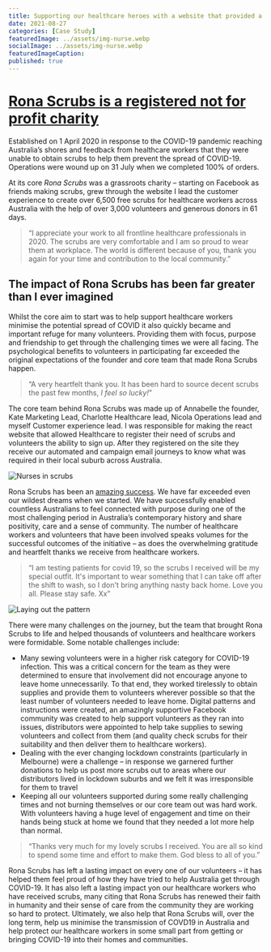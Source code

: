 ```yaml
---
title: Supporting our healthcare heroes with a website that provided a scrubs for healthcare workers across Australia
date: 2021-08-27
categories: [Case Study]
featuredImage: ../assets/img-nurse.webp
socialImage: ../assets/img-nurse.webp
featuredImageCaption: 
published: true
---
```




# [Rona Scrubs is a registered not for profit charity](https://www.acnc.gov.au/charity/864bd8992c17296f9734c335f46cb4e6)


Established on 1 April 2020 in response to the COVID-19 pandemic reaching Australia’s shores and feedback from healthcare workers that they were unable to obtain scrubs to help them prevent the spread of COVID-19. Operations were wound up on 31 July when we completed 100% of orders.

At its core _Rona Scrubs_ was a grassroots charity – starting on Facebook as friends making scrubs, grew through the website I lead the customer experience to create over 6,500 free scrubs for healthcare workers across Australia with the help of over 3,000 volunteers and generous donors in 61 days.

>“I appreciate your work to all frontline healthcare professionals in 2020. The scrubs are very comfortable and I am so proud to wear them at workplace. The world is different because of you, thank you again for your time and contribution to the local community.”

## The impact of Rona Scrubs has been far greater than I ever imagined

Whilst the core aim to start was to help support healthcare workers minimise the potential spread of COVID it also quickly became and important refuge for many volunteers. Providing them with focus, purpose and friendship to get through the challenging times we were all facing. The psychological benefits to volunteers in participating far exceeded the original expectations of the founder and core team that made Rona Scrubs happen.

>“A very heartfelt thank you. It has been hard to source decent scrubs the past few months, _I feel so lucky!_”

The core team behind Rona Scrubs was made up of Annabelle the founder, Kate Marketing Lead, Charlotte Healthcare lead, Nicola Operations lead and myself Customer experience lead. I was responsible for making the react website that allowed Healthcare to register their need of scrubs and volunteers the ability to sign up. After they registered on the site they receive our automated and campaign email journeys to know what was required in their local suburb across Australia.       

![Nurses in scrubs](../assets/img-nurse.webp)

Rona Scrubs has been an [amazing success](https://www.facebook.com/watch/?v=754354945301805). We have far exceeded even our wildest dreams when we started. We have successfully enabled countless Australians to feel connected with purpose during one of the most challenging period in Australia’s contemporary history and share positivity, care and a sense of community. The number of healthcare workers and volunteers that have been involved speaks volumes for the successful outcomes of the initiative – as does the overwhelming gratitude and heartfelt thanks we receive from healthcare workers.

>“I am testing patients for covid 19, so the scrubs I received will be my special outfit. It's important to wear something that I can take off after the shift to wash, so I don't bring anything nasty back home. Love you all. Please stay safe. Xx”

![Laying out the pattern](../assets/img-square.webp)

There were many challenges on the journey, but the team that brought Rona Scrubs to life and helped thousands of volunteers and healthcare workers were formidable. Some notable challenges include:
- Many sewing volunteers were in a higher risk category for COVID-19 infection. This was a critical concern for the team as they were determined to ensure that involvement did not encourage anyone to leave home unnecessarily. To that end, they worked tirelessly to obtain supplies and provide them to volunteers wherever possible so that the least number of volunteers needed to leave home. Digital patterns and instructions were created, an amazingly supportive Facebook community was created to help support volunteers as they ran into issues, distributors were appointed to help take supplies to sewing volunteers and collect from them (and quality check scrubs for their suitability and then deliver them to healthcare workers).
- Dealing with the ever changing lockdown constraints  (particularly in Melbourne) were a challenge – in response we garnered further donations to help us post more scrubs out to areas where our distributors lived in lockdown suburbs and we felt it was irresponsible for them to travel
- Keeping all our volunteers supported during some really challenging times and not burning themselves or our core team out was hard work. With volunteers having a huge level of engagement and time on their hands being stuck at home we found that they needed a lot more help than normal.

>“Thanks very much for my lovely scrubs I received. You are all so kind to spend some time and effort to make them. God bless to all of you.”

Rona Scrubs has left a lasting impact on every one of our volunteers – it has helped them feel proud of how they have tried to help Australia get through COVID-19. It has also left a lasting impact yon our healthcare workers who have received scrubs, many citing that Rona Scrubs has renewed their faith in humanity and their sense of care from the community they are working so hard to protect. Ultimately, we also help that Rona Scrubs will, over the long term, help us minimise the transmission of COVD19 in Australia and help protect our healthcare workers in some small part from getting or bringing COVID-19 into their homes and communities.
